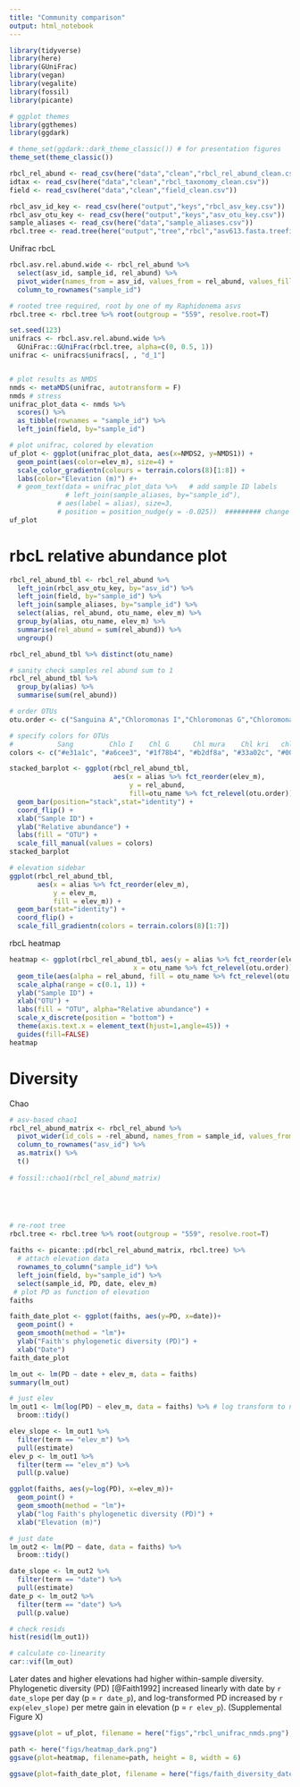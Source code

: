 ```yaml
---
title: "Community comparison"
output: html_notebook
---
```


```r
library(tidyverse)
library(here)
library(GUniFrac)
library(vegan)
library(vegalite)
library(fossil)
library(picante)

# ggplot themes
library(ggthemes)
library(ggdark)
```

```r
# theme_set(ggdark::dark_theme_classic()) # for presentation figures
theme_set(theme_classic())

```


```r
rbcl_rel_abund <- read_csv(here("data","clean","rbcl_rel_abund_clean.csv"))
idtax <- read_csv(here("data","clean","rbcl_taxonomy_clean.csv"))
field <- read_csv(here("data","clean","field_clean.csv"))

rbcl_asv_id_key <- read_csv(here("output","keys","rbcl_asv_key.csv"))
rbcl_asv_otu_key <- read_csv(here("output","keys","asv_otu_key.csv"))
sample_aliases <- read_csv(here("data","sample_aliases.csv"))
rbcl.tree <- read.tree(here("output","tree","rbcl","asv613.fasta.treefile"))
```

Unifrac rbcL
```r
rbcl.asv.rel.abund.wide <- rbcl_rel_abund %>% 
  select(asv_id, sample_id, rel_abund) %>% 
  pivot_wider(names_from = asv_id, values_from = rel_abund, values_fill = list(rel_abund = 0)) %>% 
  column_to_rownames("sample_id")

# rooted tree required, root by one of my Raphidonema asvs
rbcl.tree <- rbcl.tree %>% root(outgroup = "559", resolve.root=T)

set.seed(123)
unifracs <- rbcl.asv.rel.abund.wide %>% 
  GUniFrac::GUniFrac(rbcl.tree, alpha=c(0, 0.5, 1))
unifrac <- unifracs$unifracs[, , "d_1"]


# plot results as NMDS
nmds <- metaMDS(unifrac, autotransform = F)
nmds # stress
unifrac_plot_data <- nmds %>% 
  scores() %>% 
  as_tibble(rownames = "sample_id") %>% 
  left_join(field, by="sample_id")

# plot unifrac, colored by elevation
uf_plot <- ggplot(unifrac_plot_data, aes(x=NMDS2, y=NMDS1)) +
  geom_point(aes(color=elev_m), size=4) +
  scale_color_gradientn(colours = terrain.colors(8)[1:8]) +
  labs(color="Elevation (m)") #+
  # geom_text(data = unifrac_plot_data %>%   # add sample ID labels
              # left_join(sample_aliases, by="sample_id"),
            # aes(label = alias), size=3,
            # position = position_nudge(y = -0.025))  ######### change to alias for final version. edit overlap txt in svg
uf_plot
```

# rbcL relative abundance plot
```r
rbcl_rel_abund_tbl <- rbcl_rel_abund %>%
  left_join(rbcl_asv_otu_key, by="asv_id") %>%
  left_join(field, by="sample_id") %>%
  left_join(sample_aliases, by="sample_id") %>%
  select(alias, rel_abund, otu_name, elev_m) %>%
  group_by(alias, otu_name, elev_m) %>%
  summarise(rel_abund = sum(rel_abund)) %>%
  ungroup()

rbcl_rel_abund_tbl %>% distinct(otu_name)

# sanity check samples rel abund sum to 1
rbcl_rel_abund_tbl %>%
  group_by(alias) %>%
  summarise(sum(rel_abund))

# order OTUs
otu.order <- c("Sanguina A","Chloromonas I","Chloromonas G","Chloromonas muramotoi E","Chloromonas krienitzii D","Chloromonas spp. C","Chlainomonas B","Chlainomonas F","Algae H", "Trebouxiophyceae J")

# specify colors for OTUs
#           Sang         Chlo I    Chl G      Chl mura    Chl kri   chlor sp  chlain B    chlain F   Alg H     Treb J
colors <- c("#e31a1c", "#a6cee3", "#1f78b4", "#b2df8a", "#33a02c", "#00BFC4", "#cab2d6", "#6a3d9a", "#fdbf6f", "#ff7f00")

stacked_barplot <- ggplot(rbcl_rel_abund_tbl,
                          aes(x = alias %>% fct_reorder(elev_m),
                              y = rel_abund,
                              fill=otu_name %>% fct_relevel(otu.order))) +
  geom_bar(position="stack",stat="identity") +
  coord_flip() +
  xlab("Sample ID") +
  ylab("Relative abundance") +
  labs(fill = "OTU") +
  scale_fill_manual(values = colors)
stacked_barplot

# elevation sidebar
ggplot(rbcl_rel_abund_tbl,
       aes(x = alias %>% fct_reorder(elev_m),
           y = elev_m,
           fill = elev_m)) +
  geom_bar(stat="identity") +
  coord_flip() +
  scale_fill_gradientn(colors = terrain.colors(8)[1:7])
```

rbcL heatmap
```r
                                                 
heatmap <- ggplot(rbcl_rel_abund_tbl, aes(y = alias %>% fct_reorder(elev_m),
                               x = otu_name %>% fct_relevel(otu.order))) +  
  geom_tile(aes(alpha = rel_abund, fill = otu_name %>% fct_relevel(otu.order)), color = "white") + 
  scale_alpha(range = c(0.1, 1)) +
  ylab("Sample ID") +
  xlab("OTU") +
  labs(fill = "OTU", alpha="Relative abundance") +
  scale_x_discrete(position = "bottom") +
  theme(axis.text.x = element_text(hjust=1,angle=45)) +
  guides(fill=FALSE)
heatmap
```


# Diversity

Chao 

```r
# asv-based chao1
rbcl_rel_abund_matrix <- rbcl_rel_abund %>%
  pivot_wider(id_cols = -rel_abund, names_from = sample_id, values_from = n_reads, values_fill = list(rel_abund = 0)) %>% 
  column_to_rownames("asv_id") %>% 
  as.matrix() %>% 
  t()
  
# fossil::chao1(rbcl_rel_abund_matrix)





# re-root tree
rbcl.tree <- rbcl.tree %>% root(outgroup = "559", resolve.root=T)
  
faiths <- picante::pd(rbcl_rel_abund_matrix, rbcl.tree) %>% 
  # attach elevation data
  rownames_to_column("sample_id") %>% 
  left_join(field, by="sample_id") %>% 
  select(sample_id, PD, date, elev_m)
 # plot PD as function of elevation
faiths

faith_date_plot <- ggplot(faiths, aes(y=PD, x=date))+
  geom_point() +
  geom_smooth(method = "lm")+
  ylab("Faith's phylogenetic diversity (PD)") +
  xlab("Date")
faith_date_plot

lm_out <- lm(PD ~ date + elev_m, data = faiths)
summary(lm_out)

# just elev
lm_out1 <- lm(log(PD) ~ elev_m, data = faiths) %>% # log transform to normalize
  broom::tidy()

elev_slope <- lm_out1 %>% 
  filter(term == "elev_m") %>% 
  pull(estimate)
elev_p <- lm_out1 %>% 
  filter(term == "elev_m") %>% 
  pull(p.value)

ggplot(faiths, aes(y=log(PD), x=elev_m))+
  geom_point() +
  geom_smooth(method = "lm")+
  ylab("log Faith's phylogenetic diversity (PD)") +
  xlab("Elevation (m)")

# just date
lm_out2 <- lm(PD ~ date, data = faiths) %>% 
  broom::tidy()

date_slope <- lm_out2 %>% 
  filter(term == "date") %>% 
  pull(estimate)
date_p <- lm_out2 %>% 
  filter(term == "date") %>% 
  pull(p.value)

# check resids
hist(resid(lm_out1))

# calculate co-linearity
car::vif(lm_out)
```

Later dates and higher elevations had higher within-sample diversity. Phylogenetic diversity (PD) [@Faith1992] increased linearly with date by `r date_slope` per day (p = `r date_p`), and log-transformed PD increased by `r exp(elev_slope)` per metre gain in elevation (p = `r elev_p`). (Supplemental Figure X)


```r
ggsave(plot = uf_plot, filename = here("figs","rbcl_unifrac_nmds.png"), height = 4, width = 5)

path <- here("figs/heatmap_dark.png")
ggsave(plot=heatmap, filename=path, height = 8, width = 6)

ggsave(plot=faith_date_plot, filename = here("figs/faith_diversity_date.png"), height = 7, width = 7)
```
